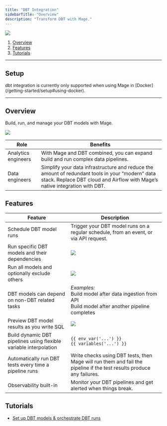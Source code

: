 ```yaml
---
title: "DBT Integration"
sidebarTitle: "Overview"
description: "Transform DBT with Mage."
---
```


![](https://c.tenor.com/gbLWPf5HCsYAAAAC/devastator-constructicons.gif)

1. [Overview](#overview)
2. [Features](#features)
3. [Tutorials](#tutorials)

---

## Setup

<Warning>
  dbt integration is currently only supported when using Mage in
  [Docker](/getting-started/setup#using-docker).
</Warning>

---

## Overview

Build, run, and manage your DBT models with Mage.

![](https://www.meme-arsenal.com/memes/1b10a71e3fd178b2f623d2cde61f6b42.jpg)

| Role                                   | Benefits                                                                                                                                                                       |
| -------------------------------------- | ------------------------------------------------------------------------------------------------------------------------------------------------------------------------------ |
| Analytics engineers| With Mage and DBT combined, you can expand build and run complex data pipelines.                                                                                               |
| Data engineers      | Simplify your data infrastructure and reduce the amount of redundant tools in your “modern” data stack. Replace DBT cloud and Airflow with Mage’s native integration with DBT. |


## Features

| Feature                                                           | Description                                                                                                           |
| ----------------------------------------------------------------- | --------------------------------------------------------------------------------------------------------------------- |
| Schedule DBT model runs                                           | Trigger your DBT model runs on a regular schedule, from an event, or via API request.                                 |
| Run specific DBT models and their dependencies                    | ![](https://github.com/mage-ai/assets/blob/main/dbt/add-dbt-model.gif?raw=true)                                       |
| Run all models and optionally exclude others                      | ![](https://raw.githubusercontent.com/mage-ai/assets/main/dbt/add-dbt-models.gif)                                     |
| DBT models can depend on non-DBT related tasks                    | _Examples:_<br />Build model after data ingestion from API<br />Build model after another pipeline completes          |
| Preview DBT model results as you write SQL                        | ![](https://github.com/mage-ai/assets/blob/main/dbt/dbt-preview.gif?raw=true)                                         |
| Build dynamic DBT pipelines using flexible variable interpolation | `{{ env_var('...') }}`<br />`{{ variables('...') }}`                                                                  |
| Automatically run DBT tests every time a pipeline runs            | Write checks using DBT tests, then Mage will run them and fail the pipeline if the test results produce any failures. |
| Observability built-in                                            | Monitor your DBT pipelines and get alerted when things break.                                                         |


## Tutorials

- [Set up DBT models & orchestrate DBT runs](/tutorials/setup-dbt)
